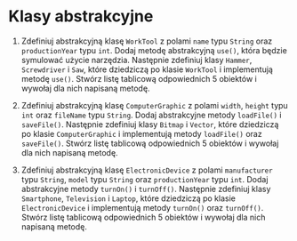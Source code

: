 # Klasy abstrakcyjne

1.  Zdefiniuj abstrakcyjną klasę `WorkTool` z polami `name` typu `String` oraz `productionYear` typu `int`. Dodaj metodę abstrakcyjną `use()`, która będzie symulować użycie narzędzia. Następnie zdefiniuj klasy `Hammer`, `Screwdriver` i `Saw`, które dziedziczą po klasie `WorkTool` i implementują metodę `use()`. Stwórz listę tablicową odpowiednich 5 obiektów i wywołaj dla nich napisaną metodę.

2.  Zdefiniuj abstrakcyjną klasę `ComputerGraphic` z polami `width`, `height` typu `int` oraz `fileName` typu `String`. Dodaj abstrakcyjne metody `loadFile()` i `saveFile()`. Następnie zdefiniuj klasy `Bitmap` i `Vector`, które dziedziczą po klasie `ComputerGraphic` i implementują metody `loadFile()` oraz `saveFile()`. Stwórz listę tablicową odpowiednich 5 obiektów i wywołaj dla nich napisaną metodę.

3. Zdefiniuj abstrakcyjną klasę `ElectronicDevice` z polami `manufacturer` typu `String`, `model` typu `String` oraz `productionYear` typu `int`. Dodaj abstrakcyjne metody `turnOn()` i `turnOff()`. Następnie zdefiniuj klasy `Smartphone`, `Television` i `Laptop`, które dziedziczą po klasie `ElectronicDevice` i implementują metody `turnOn()` oraz `turnOff()`. Stwórz listę tablicową odpowiednich 5 obiektów i wywołaj dla nich napisaną metodę.